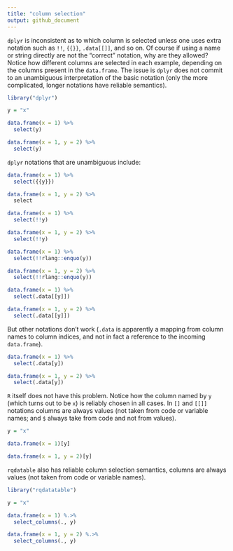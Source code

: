 ```yaml
---
title: "column selection"
output: github_document
---
```


`dplyr` is inconsistent as to which column is selected unless one uses extra notation such as `!!`, `{{}}`, `.data[[]]`, and so on.  Of course if using a name or string directly are not the "correct" notation, why are they allowed?  Notice how different columns are selected in each example, depending on the columns present in the `data.frame`.  The issue is `dplyr` does not commit to an unambiguous interpretation of the basic notation (only the more complicated, longer notations have reliable semantics).

```r
library("dplyr")

y = "x"

data.frame(x = 1) %>%
  select(y)

data.frame(x = 1, y = 2) %>%
  select(y)
```

`dplyr` notations that are unambiguous include:

```r
data.frame(x = 1) %>%
  select({{y}})

data.frame(x = 1, y = 2) %>%
  select

data.frame(x = 1) %>%
  select(!!y)

data.frame(x = 1, y = 2) %>%
  select(!!y)

data.frame(x = 1) %>%
  select(!!rlang::enquo(y))

data.frame(x = 1, y = 2) %>%
  select(!!rlang::enquo(y))

data.frame(x = 1) %>%
  select(.data[[y]])

data.frame(x = 1, y = 2) %>%
  select(.data[[y]])
```

But other notations don't work (`.data` is apparently a mapping from column names to column indices, and not in fact a reference to the incoming `data.frame`).

```r
data.frame(x = 1) %>%
  select(.data[y])

data.frame(x = 1, y = 2) %>%
  select(.data[y])
```



`R` itself does not have this problem.  Notice how the column named by `y` (which turns out to be `x`) is reliably chosen in all cases.  In `[]` and `[[]]` notations columns are always values (not taken from code or variable names; and `$` always take from code and not from values).

```r
y = "x"

data.frame(x = 1)[y]

data.frame(x = 1, y = 2)[y]
```

`rqdatable` also has reliable column selection semantics, columns are always values (not taken from code or variable names).

```r
library("rqdatatable")

y = "x"

data.frame(x = 1) %.>% 
  select_columns(., y)

data.frame(x = 1, y = 2) %.>% 
  select_columns(., y)
```
